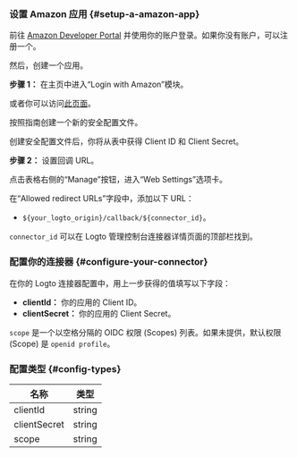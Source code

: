 ### 设置 Amazon 应用 \{#setup-a-amazon-app}

前往 [Amazon Developer Portal](https://developer.amazon.com) 并使用你的账户登录。如果你没有账户，可以注册一个。

然后，创建一个应用。

**步骤 1：** 在主页中进入“Login with Amazon”模块。

或者你可以访问[此页面](https://developer.amazon.com/loginwithamazon/console/site/lwa/overview.html)。

按照指南创建一个新的安全配置文件。

创建安全配置文件后，你将从表中获得 Client ID 和 Client Secret。

**步骤 2：** 设置回调 URL。

点击表格右侧的“Manage”按钮，进入“Web Settings”选项卡。

在“Allowed redirect URLs”字段中，添加以下 URL：

- `${your_logto_origin}/callback/${connector_id}`。

`connector_id` 可以在 Logto 管理控制台连接器详情页面的顶部栏找到。

### 配置你的连接器 \{#configure-your-connector}

在你的 Logto 连接器配置中，用上一步获得的值填写以下字段：

- **clientId：** 你的应用的 Client ID。
- **clientSecret：** 你的应用的 Client Secret。

`scope` 是一个以空格分隔的 OIDC 权限 (Scopes) 列表。如果未提供，默认权限 (Scope) 是 `openid profile`。

### 配置类型 \{#config-types}

| 名称         | 类型   |
| ------------ | ------ |
| clientId     | string |
| clientSecret | string |
| scope        | string |